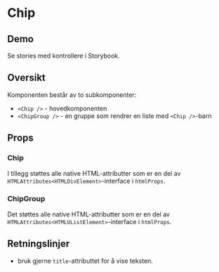 
<Meta title="dds-components/Chip/Docs" />

# Chip

<ComponentLinkRow
  docsHref="https://design.domstol.no/987b33f71/p/54a74c-chip"
  figmaHref="https://www.figma.com/file/ewqSDmkgqDQ5PyOsRp4V5b/?node-id=7788%3A148018"
  githubHref="https://github.com/domstolene/designsystem/tree/main/packages/components/src/components/Chip"
/>

## Demo

<Canvas of={ChipStories.Default} />

<Canvas of={ChipGroupStories.Default} />

Se stories med kontrollere i <LinkTo title="dds-components/Chip/Chip" story="Default">Storybook</LinkTo>.

## Oversikt

Komponenten består av to subkomponenter:

- `<Chip />` - hovedkomponenten
- `<ChipGroup />` - en gruppe som rendrer en liste med `<Chip />`-barn

## Props

### Chip

<Canvas of={ChipStories.Default} />
<Controls of={ChipStories.Default} />

I tillegg støttes alle native HTML-attributter som er en del av `HTMLAttributes<HTMLDivElement>`-interface i `htmlProps`.

### ChipGroup

<Canvas of={ChipGroupStories.Default} />
<Controls of={ChipGroupStories.Default} />

Det støttes alle native HTML-attributter som er en del av `HTMLAttributes<HTMLUListElement>`-interface i `htmlProps`.

## Retningslinjer

- bruk gjerne `title`-attributtet for å vise teksten.
